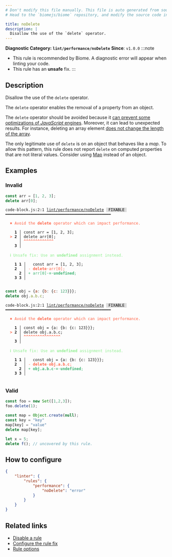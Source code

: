 ```yaml
---
# Don't modify this file manually. This file is auto generated from source, and you will lose your changes next time the website is built.
# Head to the `biomejs/biome` repository, and modify the source code in there.

title: noDelete
description: |
  Disallow the use of the `delete` operator.
---
```


**Diagnostic Category: `lint/performance/noDelete`**
<Tabs>
<TabItem label="JavaScript (and super languages)" icon="seti:javascript">
**Since**: `v1.0.0`
:::note
- This rule is recommended by Biome. A diagnostic error will appear when linting your code.
- This rule has an **unsafe** fix.
:::

## Description
Disallow the use of the `delete` operator.

The `delete` operator enables the removal of a property from an object.

The `delete` operator should be avoided because it [can prevent some optimizations of _JavaScript_ engines](https://webkit.org/blog/10298/inline-caching-delete/).
Moreover, it can lead to unexpected results.
For instance, deleting an array element [does not change the length of the array](https://developer.mozilla.org/en-US/docs/Web/JavaScript/Reference/Operators/delete#deleting_array_elements).

The only legitimate use of `delete` is on an object that behaves like a _map_.
To allow this pattern, this rule does not report `delete` on computed properties that are not literal values.
Consider using [Map](https://developer.mozilla.org/en-US/docs/Web/JavaScript/Reference/Global_Objects/Map) instead of an object.

## Examples

### Invalid

```js
const arr = [1, 2, 3];
delete arr[0];
```

<pre class="language-text"><code class="language-text">code-block.js:2:1 <a href="https://biomejs.dev/linter/rules/no-delete">lint/performance/noDelete</a> <span style="color: #000; background-color: #ddd;"> FIXABLE </span> ━━━━━━━━━━━━━━━━━━━━━━━━━━━━━━━━━━━━━━━━━━━━━━<br /><br />  <strong><span style="color: Tomato;">✖</span></strong> <span style="color: Tomato;">Avoid the </span><span style="color: Tomato;"><strong>delete</strong></span><span style="color: Tomato;"> operator which can impact performance.</span><br />  <br />    <strong>1 │ </strong>const arr = [1, 2, 3];<br />  <strong><span style="color: Tomato;">&gt;</span></strong> <strong>2 │ </strong>delete arr[0];<br />   <strong>   │ </strong><strong><span style="color: Tomato;">^</span></strong><strong><span style="color: Tomato;">^</span></strong><strong><span style="color: Tomato;">^</span></strong><strong><span style="color: Tomato;">^</span></strong><strong><span style="color: Tomato;">^</span></strong><strong><span style="color: Tomato;">^</span></strong><strong><span style="color: Tomato;">^</span></strong><strong><span style="color: Tomato;">^</span></strong><strong><span style="color: Tomato;">^</span></strong><strong><span style="color: Tomato;">^</span></strong><strong><span style="color: Tomato;">^</span></strong><strong><span style="color: Tomato;">^</span></strong><strong><span style="color: Tomato;">^</span></strong><br />    <strong>3 │ </strong><br />  <br />  <strong><span style="color: lightgreen;">ℹ</span></strong> <span style="color: lightgreen;">Unsafe fix</span><span style="color: lightgreen;">: </span><span style="color: lightgreen;">Use an </span><span style="color: lightgreen;"><strong>undefined</strong></span><span style="color: lightgreen;"> assignment instead.</span><br />  <br />    <strong>1</strong> <strong>1</strong><strong> │ </strong>  const arr = [1, 2, 3];<br />    <strong>2</strong>  <strong> │ </strong><span style="color: Tomato;">-</span> <span style="color: Tomato;"><strong>d</strong></span><span style="color: Tomato;"><strong>e</strong></span><span style="color: Tomato;"><strong>l</strong></span><span style="color: Tomato;"><strong>e</strong></span><span style="color: Tomato;"><strong>t</strong></span><span style="color: Tomato;"><strong>e</strong></span><span style="color: Tomato;"><span style="opacity: 0.8;"><strong>·</strong></span></span><span style="color: Tomato;">a</span><span style="color: Tomato;">r</span><span style="color: Tomato;">r</span><span style="color: Tomato;">[</span><span style="color: Tomato;">0</span><span style="color: Tomato;">]</span><span style="color: Tomato;">;</span><br />      <strong>2</strong><strong> │ </strong><span style="color: MediumSeaGreen;">+</span> <span style="color: MediumSeaGreen;">a</span><span style="color: MediumSeaGreen;">r</span><span style="color: MediumSeaGreen;">r</span><span style="color: MediumSeaGreen;">[</span><span style="color: MediumSeaGreen;">0</span><span style="color: MediumSeaGreen;">]</span><span style="color: MediumSeaGreen;"><span style="opacity: 0.8;"><strong>·</strong></span></span><span style="color: MediumSeaGreen;"><strong>=</strong></span><span style="color: MediumSeaGreen;"><span style="opacity: 0.8;"><strong>·</strong></span></span><span style="color: MediumSeaGreen;"><strong>u</strong></span><span style="color: MediumSeaGreen;"><strong>n</strong></span><span style="color: MediumSeaGreen;"><strong>d</strong></span><span style="color: MediumSeaGreen;"><strong>e</strong></span><span style="color: MediumSeaGreen;"><strong>f</strong></span><span style="color: MediumSeaGreen;"><strong>i</strong></span><span style="color: MediumSeaGreen;"><strong>n</strong></span><span style="color: MediumSeaGreen;"><strong>e</strong></span><span style="color: MediumSeaGreen;"><strong>d</strong></span><span style="color: MediumSeaGreen;">;</span><br />    <strong>3</strong> <strong>3</strong><strong> │ </strong>  <br />  <br /></code></pre>

```js
const obj = {a: {b: {c: 123}}};
delete obj.a.b.c;
```

<pre class="language-text"><code class="language-text">code-block.js:2:1 <a href="https://biomejs.dev/linter/rules/no-delete">lint/performance/noDelete</a> <span style="color: #000; background-color: #ddd;"> FIXABLE </span> ━━━━━━━━━━━━━━━━━━━━━━━━━━━━━━━━━━━━━━━━━━━━━━<br /><br />  <strong><span style="color: Tomato;">✖</span></strong> <span style="color: Tomato;">Avoid the </span><span style="color: Tomato;"><strong>delete</strong></span><span style="color: Tomato;"> operator which can impact performance.</span><br />  <br />    <strong>1 │ </strong>const obj = &#123;a: &#123;b: &#123;c: 123&#125;&#125;&#125;;<br />  <strong><span style="color: Tomato;">&gt;</span></strong> <strong>2 │ </strong>delete obj.a.b.c;<br />   <strong>   │ </strong><strong><span style="color: Tomato;">^</span></strong><strong><span style="color: Tomato;">^</span></strong><strong><span style="color: Tomato;">^</span></strong><strong><span style="color: Tomato;">^</span></strong><strong><span style="color: Tomato;">^</span></strong><strong><span style="color: Tomato;">^</span></strong><strong><span style="color: Tomato;">^</span></strong><strong><span style="color: Tomato;">^</span></strong><strong><span style="color: Tomato;">^</span></strong><strong><span style="color: Tomato;">^</span></strong><strong><span style="color: Tomato;">^</span></strong><strong><span style="color: Tomato;">^</span></strong><strong><span style="color: Tomato;">^</span></strong><strong><span style="color: Tomato;">^</span></strong><strong><span style="color: Tomato;">^</span></strong><strong><span style="color: Tomato;">^</span></strong><br />    <strong>3 │ </strong><br />  <br />  <strong><span style="color: lightgreen;">ℹ</span></strong> <span style="color: lightgreen;">Unsafe fix</span><span style="color: lightgreen;">: </span><span style="color: lightgreen;">Use an </span><span style="color: lightgreen;"><strong>undefined</strong></span><span style="color: lightgreen;"> assignment instead.</span><br />  <br />    <strong>1</strong> <strong>1</strong><strong> │ </strong>  const obj = &#123;a: &#123;b: &#123;c: 123&#125;&#125;&#125;;<br />    <strong>2</strong>  <strong> │ </strong><span style="color: Tomato;">-</span> <span style="color: Tomato;"><strong>d</strong></span><span style="color: Tomato;"><strong>e</strong></span><span style="color: Tomato;"><strong>l</strong></span><span style="color: Tomato;"><strong>e</strong></span><span style="color: Tomato;"><strong>t</strong></span><span style="color: Tomato;"><strong>e</strong></span><span style="color: Tomato;"><span style="opacity: 0.8;">·</span></span><span style="color: Tomato;"><strong>o</strong></span><span style="color: Tomato;"><strong>b</strong></span><span style="color: Tomato;"><strong>j</strong></span><span style="color: Tomato;"><strong>.</strong></span><span style="color: Tomato;"><strong>a</strong></span><span style="color: Tomato;"><strong>.</strong></span><span style="color: Tomato;"><strong>b</strong></span><span style="color: Tomato;"><strong>.</strong></span><span style="color: Tomato;"><strong>c</strong></span><span style="color: Tomato;">;</span><br />      <strong>2</strong><strong> │ </strong><span style="color: MediumSeaGreen;">+</span> <span style="color: MediumSeaGreen;"><strong>o</strong></span><span style="color: MediumSeaGreen;"><strong>b</strong></span><span style="color: MediumSeaGreen;"><strong>j</strong></span><span style="color: MediumSeaGreen;"><strong>.</strong></span><span style="color: MediumSeaGreen;"><strong>a</strong></span><span style="color: MediumSeaGreen;"><strong>.</strong></span><span style="color: MediumSeaGreen;"><strong>b</strong></span><span style="color: MediumSeaGreen;"><strong>.</strong></span><span style="color: MediumSeaGreen;"><strong>c</strong></span><span style="color: MediumSeaGreen;"><span style="opacity: 0.8;"><strong>·</strong></span></span><span style="color: MediumSeaGreen;"><strong>=</strong></span><span style="color: MediumSeaGreen;"><span style="opacity: 0.8;">·</span></span><span style="color: MediumSeaGreen;"><strong>u</strong></span><span style="color: MediumSeaGreen;"><strong>n</strong></span><span style="color: MediumSeaGreen;"><strong>d</strong></span><span style="color: MediumSeaGreen;"><strong>e</strong></span><span style="color: MediumSeaGreen;"><strong>f</strong></span><span style="color: MediumSeaGreen;"><strong>i</strong></span><span style="color: MediumSeaGreen;"><strong>n</strong></span><span style="color: MediumSeaGreen;"><strong>e</strong></span><span style="color: MediumSeaGreen;"><strong>d</strong></span><span style="color: MediumSeaGreen;">;</span><br />    <strong>3</strong> <strong>3</strong><strong> │ </strong>  <br />  <br /></code></pre>

### Valid

```js
const foo = new Set([1,2,3]);
foo.delete(1);
```

```js
const map = Object.create(null);
const key = "key"
map[key] = "value"
delete map[key];
```

```js
let x = 5;
delete f(); // uncovered by this rule.
```

## How to configure
```json title="biome.json"
{
	"linter": {
		"rules": {
			"performance": {
				"noDelete": "error"
			}
		}
	}
}

```
## Related links

- [Disable a rule](/linter/#disable-a-rule)
- [Configure the rule fix](/linter#configure-the-rule-fix)
- [Rule options](/linter/#rule-options)

</TabItem>
</Tabs>

